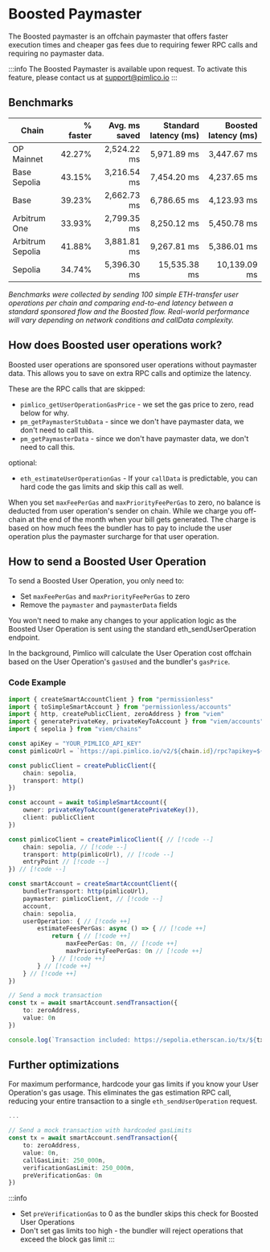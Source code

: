 # Boosted Paymaster

The Boosted paymaster is an offchain paymaster that offers faster execution times and cheaper gas fees due to requiring fewer RPC calls and requiring no paymaster data.

:::info
The Boosted Paymaster is available upon request. To activate this feature, please contact us at support@pimlico.io
:::

## Benchmarks

| Chain | % faster | Avg. ms saved | Standard latency (ms) | Boosted latency (ms) |
|-------|---------:|--------------:|----------------------:|----------------------:|
| OP Mainnet | 42.27% | 2,524.22 ms | 5,971.89 ms | 3,447.67 ms |
| Base Sepolia | 43.15% | 3,216.54 ms | 7,454.20 ms | 4,237.65 ms |
| Base | 39.23% | 2,662.73 ms | 6,786.65 ms | 4,123.93 ms |
| Arbitrum One | 33.93% | 2,799.35 ms | 8,250.12 ms | 5,450.78 ms |
| Arbitrum Sepolia | 41.88% | 3,881.81 ms | 9,267.81 ms | 5,386.01 ms |
| Sepolia | 34.74% | 5,396.30 ms | 15,535.38 ms | 10,139.09 ms |

_Benchmarks were collected by sending 100 simple ETH-transfer user operations per chain and comparing end-to-end latency between a standard sponsored flow and the Boosted flow. Real-world performance will vary depending on network conditions and callData complexity._

## How does Boosted user operations work?

Boosted user operations are sponsored user operations without paymaster data. This allows you to save on extra RPC calls and optimize the latency.

These are the RPC calls that are skipped:
- `pimlico_getUserOperationGasPrice` - we set the gas price to zero, read below for why.
- `pm_getPaymasterStubData` - since we don't have paymaster data, we don't need to call this.
- `pm_getPaymasterData` - since we don't have paymaster data, we don't need to call this.

optional:
- `eth_estimateUserOperationGas` - If your `callData` is predictable, you can hard code the gas limits and skip this call as well.

When you set `maxFeePerGas` and `maxPriorityFeePerGas` to zero, no balance is deducted from user operation's sender on chain. While we charge you off-chain at the end of the month when your bill gets generated. The charge is based on how much fees the bundler has to pay to include the user operation plus the paymaster surcharge for that user operation.

## How to send a Boosted User Operation

To send a Boosted User Operation, you only need to:
- Set `maxFeePerGas` and `maxPriorityFeePerGas` to zero
- Remove the `paymaster` and `paymasterData` fields

You won't need to make any changes to your application logic as the Boosted User Operation is sent using the standard eth_sendUserOperation endpoint.

In the background, Pimlico will calculate the User Operation cost offchain based on the User Operation's `gasUsed` and the bundler's `gasPrice`.

### Code Example

```ts
import { createSmartAccountClient } from "permissionless"
import { toSimpleSmartAccount } from "permissionless/accounts"
import { http, createPublicClient, zeroAddress } from "viem"
import { generatePrivateKey, privateKeyToAccount } from "viem/accounts"
import { sepolia } from "viem/chains"

const apiKey = "YOUR_PIMLICO_API_KEY"
const pimlicoUrl = `https://api.pimlico.io/v2/${chain.id}/rpc?apikey=${apiKey}`

const publicClient = createPublicClient({
    chain: sepolia,
    transport: http()
})

const account = await toSimpleSmartAccount({
    owner: privateKeyToAccount(generatePrivateKey()),
    client: publicClient
})

const pimlicoClient = createPimlicoClient({ // [!code --]
    chain: sepolia, // [!code --]
    transport: http(pimlicoUrl), // [!code --]
    entryPoint // [!code --]
}) // [!code --]

const smartAccount = createSmartAccountClient({
    bundlerTransport: http(pimlicoUrl),
    paymaster: pimlicoClient, // [!code --]
    account,
    chain: sepolia,
    userOperation: { // [!code ++]
        estimateFeesPerGas: async () => { // [!code ++]
            return { // [!code ++]
                maxFeePerGas: 0n, // [!code ++]
                maxPriorityFeePerGas: 0n // [!code ++]
            } // [!code ++]
        } // [!code ++]
    } // [!code ++]
})

// Send a mock transaction
const tx = await smartAccount.sendTransaction({
    to: zeroAddress,
    value: 0n
})

console.log(`Transaction included: https://sepolia.etherscan.io/tx/${tx}`)
```

## Further optimizations

For maximum performance, hardcode your gas limits if you know your User Operation's gas usage. This eliminates the gas estimation RPC call, reducing your entire transaction to a single `eth_sendUserOperation` request.

```ts
...

// Send a mock transaction with hardcoded gasLimits
const tx = await smartAccount.sendTransaction({
    to: zeroAddress,
    value: 0n,
    callGasLimit: 250_000n,
    verificationGasLimit: 250_000n,
    preVerificationGas: 0n
})
```

:::info
- Set `preVerificationGas` to 0 as the bundler skips this check for Boosted User Operations
- Don't set gas limits too high - the bundler will reject operations that exceed the block gas limit
:::
